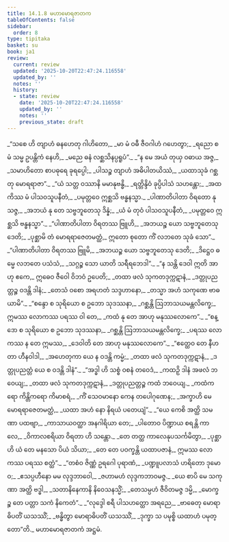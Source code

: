 ```yaml
---
title: 14.1.8 မဟာမောရဇာတက
tableOfContents: false
sidebar:
  order: 8
type: tipitaka
basket: su
book: ja1
review:
  current: review
  updated: '2025-10-20T22:47:24.116558'
  updated_by: ''
  notes: ''
  history:
  - state: review
    date: '2025-10-20T22:47:24.116558'
    updated_by: ''
    notes: ''
    previous_state: draft
---
```



<DynamicBreadcrumb />


<ReviewStatus review={frontmatter.review} showDetails={true} />

<HypothesisAnnotation frontmatter={frontmatter} />

<Division number="143" book="ja1" e="ch" v="22" p="293">

<Paragraph number="2697" type="verses" book="ja1">
_“သစေ ဟိ တျာဟံ ဓနဟေတု ဂါဟိတော,_  
_မာ မံ ဝဓီ ဇီဝဂါဟံ ဂဟေတွာ;_  
_ရညော စ မံ သမ္မ ဥပန္တိကံ နေဟိ,_  
_မညေ ဓနံ လစ္ဆသိနပ္ပရူပံ”._  

</Paragraph>

</Division>
<Division number="144" book="ja1" e="ch" v="22" p="293">

<Paragraph number="2698" type="verses" book="ja1">
_“န မေ အယံ တုယှ ဝဓာယ အဇ္ဇ,_  
_သမာဟိတော စာပဓုရေ ခုရပ္ပေါ;_  
_ပါသဉ္စ တျာဟံ အဓိပါတယိဿံ,_  
_ယထာသုခံ ဂစ္ဆတု မောရရာဇာ”._  

</Paragraph>

</Division>
<Division number="145" book="ja1" e="ch" v="22" p="294">

<Paragraph number="2699" type="verses" book="ja1">
_“ယံ သတ္တ ဝဿာနိ မမာနုဗန္ဓိ,_  
_ရတ္တိန္ဒိဝံ ခုပ္ပိပါသံ သဟန္တော;_  
_အထ ကိဿ မံ ပါသဝသူပနီတံ,_  
_ပမုတ္တဝေ ဣစ္ဆသိ ဗန္ဓနသ္မာ._  

</Paragraph>

</Division>
<Division number="146" book="ja1" e="ch" v="22" p="294">

<Paragraph number="2700" type="verses" book="ja1">
_ပါဏာတိပါတာ ဝိရတော နုသဇ္ဇ,_  
_အဘယံ နု တေ သဗ္ဗဘူတေသု ဒိန္နံ;_  
_ယံ မံ တုဝံ ပါသဝသူပနီတံ,_  
_ပမုတ္တဝေ ဣစ္ဆသိ ဗန္ဓနသ္မာ”._  

</Paragraph>

</Division>
<Division number="147" book="ja1" e="ch" v="22" p="294">

<Paragraph number="2701" type="verses" book="ja1">
_“ပါဏာတိပါတာ ဝိရတဿ ဗြူဟိ,_  
_အဘယဉ္စ ယော သဗ္ဗဘူတေသု ဒေတိ;_  
_ပုစ္ဆာမိ တံ မောရရာဇေတမတ္ထံ,_  
ဣတော စုတော ကိံ လဘတေ သုခံ သော”._  

</Paragraph>

</Division>
<Division number="148" book="ja1" e="ch" v="22" p="294">

<Paragraph number="2702" type="verses" book="ja1">
_“ပါဏာတိပါတာ ဝိရတဿ ဗြူမိ,_  
_အဘယဉ္စ ယော သဗ္ဗဘူတေသု ဒေတိ;_  
_ဒိဋ္ဌေဝ ဓမ္မေ လဘတေ ပသံသံ,_  
_သဂ္ဂဉ္စ သော ယာတိ သရီရဘေဒါ”._  

</Paragraph>

</Division>
<Division number="149" book="ja1" e="ch" v="22" p="294">

<Paragraph number="2703" type="verses" book="ja1">
_“န သန္တိ ဒေဝါ ဣတိ အာဟု ဧကေ,_  
ဣဓေဝ ဇီဝေါ ဝိဘဝံ ဥပေတိ;_  
_တထာ ဖလံ သုကတဒုက္ကဋာနံ,_  
_ဒတ္တုပညတ္တဉ္စ ဝဒန္တိ ဒါနံ;_  
_တေသံ ဝစော အရဟတံ သဒ္ဒဟာနော,_  
_တသ္မာ အဟံ သကုဏေ ဗာဓယာမိ”._  

</Paragraph>

</Division>
<Division number="150" book="ja1" e="ch" v="22" p="294">

<Paragraph number="2704" type="verses" book="ja1">
_“စန္ဒော စ သုရိယော စ ဥဘော သုဒဿနာ,_  
_ဂစ္ဆန္တိ ဩဘာသယမန္တလိက္ခေ;_  
ဣမဿ လောကဿ ပရဿ ဝါ တေ,_  
_ကထံ နု တေ အာဟု မနုဿလောကေ”._  

</Paragraph>

</Division>
<Division number="151" book="ja1" e="ch" v="22" p="295">

<Paragraph number="2705" type="verses" book="ja1">
_“စန္ဒော စ သုရိယော စ ဥဘော သုဒဿနာ,_  
_ဂစ္ဆန္တိ ဩဘာသယမန္တလိက္ခေ;_  
_ပရဿ လောကဿ န တေ ဣမဿ,_  
_ဒေဝါတိ တေ အာဟု မနုဿလောကေ”._  

</Paragraph>

</Division>
<Division number="152" book="ja1" e="ch" v="22" p="295">

<Paragraph number="2706" type="verses" book="ja1">
_“ဧတ္ထေဝ တေ နီဟတာ ဟီနဝါဒါ,_  
_အဟေတုကာ ယေ န ဝဒန္တိ ကမ္မံ;_  
_တထာ ဖလံ သုကတဒုက္ကဋာနံ,_  
_ဒတ္တုပညတ္တံ ယေ စ ဝဒန္တိ ဒါနံ”._  

</Paragraph>

</Division>
<Division number="153" book="ja1" e="ch" v="22" p="295">

<Paragraph number="2707" type="verses" book="ja1">
_“အဒ္ဓါ ဟိ သစ္စံ ဝစနံ တဝေဒံ,_  
_ကထဉှိ ဒါနံ အဖလံ ဘဝေယျ;_  
_တထာ ဖလံ သုကတဒုက္ကဋာနံ,_  
_ဒတ္တုပညတ္တဉ္စ ကထံ ဘဝေယျ._  

</Paragraph>

</Division>
<Division number="154" book="ja1" e="ch" v="22" p="295">

<Paragraph number="2708" type="verses" book="ja1">
_ကထံကရော ကိန္တိကရော ကိမာစရံ,_  
_ကိံ သေဝမာနော ကေန တပေါဂုဏေန;_  
_အက္ခာဟိ မေ မောရရာဇေတမတ္ထံ,_  
_ယထာ အဟံ နော နိရယံ ပတေယျံ”._  

</Paragraph>

</Division>
<Division number="155" book="ja1" e="ch" v="22" p="295">

<Paragraph number="2709" type="verses" book="ja1">
_“ယေ ကေစိ အတ္ထိ သမဏာ ပထဗျာ,_  
_ကာသာယဝတ္ထာ အနဂါရိယာ တေ;_  
_ပါတောဝ ပိဏ္ဍာယ စရန္တိ ကာလေ,_  
_ဝိကာလစရိယာ ဝိရတာ ဟိ သန္တော._  

</Paragraph>

</Division>
<Division number="156" book="ja1" e="ch" v="22" p="295">

<Paragraph number="2710" type="verses" book="ja1">
_တေ တတ္ထ ကာလေနုပသင်္ကမိတွာ,_  
_ပုစ္ဆာဟိ ယံ တေ မနသော ပိယံ သိယာ;_  
_တေ တေ ပဝက္ခန္တိ ယထာပဇာနံ,_  
ဣမဿ လောကဿ ပရဿ စတ္ထံ”._  

</Paragraph>

</Division>
<Division number="157" book="ja1" e="ch" v="22" p="295">

<Paragraph number="2711" type="verses" book="ja1">
_“တစံဝ ဇိဏ္ဏံ ဥရဂေါ ပုရာဏံ,_  
_ပဏ္ဍူပလာသံ ဟရိတော ဒုမောဝ;_  
_ဧသပ္ပဟီနော မမ လုဒ္ဒဘာဝေါ,_  
_ဇဟာမဟံ လုဒ္ဒကဘာဝမဇ္ဇ._  

</Paragraph>

</Division>
<Division number="158" book="ja1" e="ch" v="22" p="296">

<Paragraph number="2712" type="verses" book="ja1">
_ယေ စာပိ မေ သကုဏာ အတ္ထိ ဗဒ္ဓါ,_  
_သတာနိနေကာနိ နိဝေသနသ္မိံ;_  
_တေသမ္ပဟံ ဇီဝိတမဇ္ဇ ဒမ္မိ,_  
_မောက္ခဉ္စ တေ ပတ္တာ သကံ နိကေတံ”._  

</Paragraph>

</Division>
<Division number="159" book="ja1" e="ch" v="22" p="296">

<Paragraph number="2713" type="verses" book="ja1">
_“လုဒ္ဒေါ စရီ ပါသဟတ္ထော အရညေ,_  
_ဗာဓေတု မောရာဓိပတိံ ယသဿိံ;_  
_ဗန္ဓိတွာ မောရာဓိပတိံ ယသဿိံ,_  
_ဒုက္ခာ သ ပမုစ္စိ ယထာဟံ ပမုတ္တော”တိ._  


</Paragraph>
</Division>

<Paragraph number="2714" type="center" book="ja1">
မဟာမောရဇာတကံ အဋ္ဌမံ.
</Paragraph>